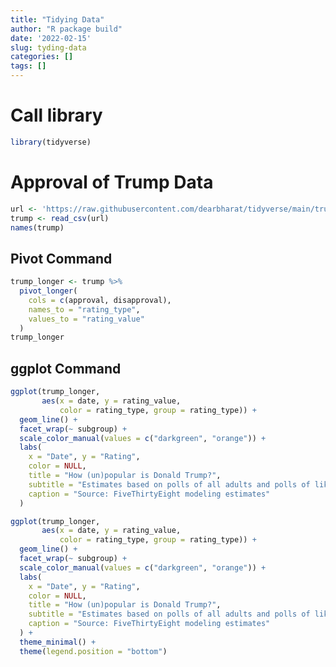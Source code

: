 ```yaml
---
title: "Tidying Data"
author: "R package build"
date: '2022-02-15'
slug: tyding-data
categories: []
tags: []
---
```

# Call library
```r
library(tidyverse)
```

# Approval of Trump Data
```r
url <- 'https://raw.githubusercontent.com/dearbharat/tidyverse/main/trump.csv'
trump <- read_csv(url)
names(trump)
```
## Pivot Command
```r
trump_longer <- trump %>%
  pivot_longer(
    cols = c(approval, disapproval),
    names_to = "rating_type",
    values_to = "rating_value"
  )
trump_longer
```
## ggplot Command
```r
ggplot(trump_longer, 
       aes(x = date, y = rating_value, 
           color = rating_type, group = rating_type)) +
  geom_line() +
  facet_wrap(~ subgroup) +
  scale_color_manual(values = c("darkgreen", "orange")) +
  labs(
    x = "Date", y = "Rating",
    color = NULL,
    title = "How (un)popular is Donald Trump?",
    subtitle = "Estimates based on polls of all adults and polls of likely/registered voters",
    caption = "Source: FiveThirtyEight modeling estimates"
  )
```
```r
ggplot(trump_longer, 
       aes(x = date, y = rating_value, 
           color = rating_type, group = rating_type)) +
  geom_line() +
  facet_wrap(~ subgroup) +
  scale_color_manual(values = c("darkgreen", "orange")) + 
  labs( 
    x = "Date", y = "Rating", 
    color = NULL, 
    title = "How (un)popular is Donald Trump?", 
    subtitle = "Estimates based on polls of all adults and polls of likely/registered voters", 
    caption = "Source: FiveThirtyEight modeling estimates" 
  ) + 
  theme_minimal() +
  theme(legend.position = "bottom")
```

